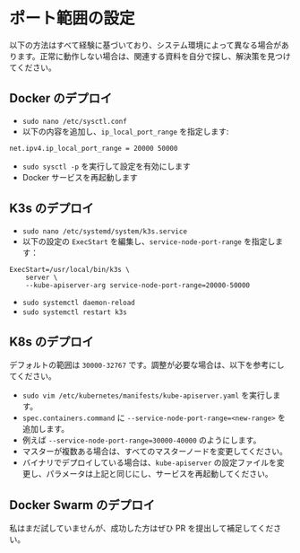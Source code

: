 # ポート範囲の設定

以下の方法はすべて経験に基づいており、システム環境によって異なる場合があります。正常に動作しない場合は、関連する資料を自分で探し、解決策を見つけてください。

## Docker のデプロイ

- `sudo nano /etc/sysctl.conf`
- 以下の内容を追加し、`ip_local_port_range` を指定します:

```
net.ipv4.ip_local_port_range = 20000 50000
```

- `sudo sysctl -p` を実行して設定を有効にします
- Docker サービスを再起動します

## K3s のデプロイ

- `sudo nano /etc/systemd/system/k3s.service`
- 以下の設定の `ExecStart` を編集し、`service-node-port-range` を指定します：

```
ExecStart=/usr/local/bin/k3s \
    server \
    --kube-apiserver-arg service-node-port-range=20000-50000
```

- `sudo systemctl daemon-reload`
- `sudo systemctl restart k3s`

## K8s のデプロイ

デフォルトの範囲は `30000-32767` です。調整が必要な場合は、以下を参考にしてください。  

- `sudo vim /etc/kubernetes/manifests/kube-apiserver.yaml` を実行します。  
- `spec.containers.command` に `--service-node-port-range=<new-range>` を追加します。  
- 例えば `--service-node-port-range=30000-40000` のようにします。  
- マスターが複数ある場合は、すべてのマスターノードを変更してください。  
- バイナリでデプロイしている場合は、`kube-apiserver` の設定ファイルを変更し、パラメータは上記と同じにし、サービスを再起動してください。  

## Docker Swarm のデプロイ

私はまだ試していませんが、成功した方はぜひ PR を提出して補足してください。
